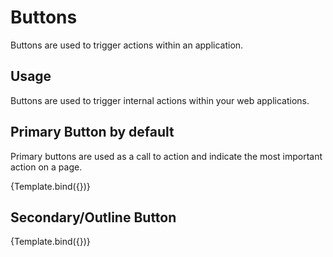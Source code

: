 

<Meta title="Components/Buttons" component={Button} />

# Buttons

Buttons are used to trigger actions within an application.

## Usage

Buttons are used to trigger internal actions within your web applications.

## Primary Button by default

Primary buttons are used as a call to action and indicate the most important action on a page.

<Canvas>
  <Story
    name="Primary"
    args={{
      outline: false,
      onClick: action("button-click"),
      disabled: false,
      children: "Hello World",
      size: "medium",
    }}
  >
    {Template.bind({})}
  </Story>
</Canvas>

## Secondary/Outline Button

<Canvas>
  <Story
    name="Outline"
    args={{
      outline: true,
      onClick: action("button-click"),
      disabled: false,
      children: "Demo",
    }}
  >
    {Template.bind({})}
  </Story>
</Canvas>
